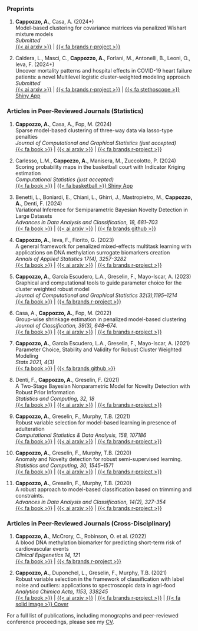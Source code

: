 
### Preprints

1. **Cappozzo, A.**, Casa, A. (2024+)  
Model-based clustering for covariance matrices via penalized Wishart mixture models   
*Submitted*   
[{{< ai arxiv >}}](https://arxiv.org/abs/2408.17040) | [{{< fa brands r-project >}}](https://github.com/AndreaCappozzo/sparsemixwishart)

1. Caldera, L., Masci, C., **Cappozzo, A.**, Forlani, M., Antonelli, B., Leoni, O., Ieva, F. (2024+)  
Uncover mortality patterns and hospital effects in COVID-19 heart failure patients: a novel Multilevel logistic cluster-weighted modeling approach  
*Submitted*   
[{{< ai arxiv >}}](https://arxiv.org/abs/2405.11239) | [{{< fa brands r-project >}}](https://github.com/luca2245/ML-CWMd)
| [{{< fa stethoscope >}} Shiny App](https://mcdhmq-luca-caldera.shinyapps.io/app-ml-cwmd/)


### Articles in Peer-Reviewed Journals (Statistics)

<!-- 1. Montani, G., **Cappozzo, A.** (2025+)     -->
<!-- Stacking model-based classifiers for dealing with multiple sets of noisy labels          -->
<!-- *Biometrical Journal (conditionally accepted)*   -->
<!-- [{{< fa book >}} ](FIXME) | [{{< fa brands github >}}](https://github.com/GiuliaMontani/density-based-ensemble-model) -->

1. **Cappozzo, A.**, Casa, A., Fop, M. (2024)  
Sparse model-based clustering of three-way data via lasso-type penalties  
*Journal of Computational and Graphical Statistics (just accepted)*     
[{{< fa book >}} ](https://www.tandfonline.com/doi/full/10.1080/10618600.2024.2429705) | [{{< ai arxiv >}}](https://arxiv.org/abs/2307.10673) | [{{< fa brands r-project >}}](https://github.com/AndreaCappozzo/sparsemixmat)

1. Carlesso, L.M., **Cappozzo, A.**, Manisera, M., Zuccolotto, P. (2024)    
Scoring probability maps in the basketball court with Indicator Kriging estimation         
*Computational Statistics (just accepted)*  
[{{< fa book >}} ](https://link.springer.com/article/10.1007/s00180-024-01564-4) | [{{< fa basketball >}} Shiny App](https://b9fagl-mirkoluigi99.shinyapps.io/census-app/)

1. Benetti, L., Boniardi, E., Chiani, L., Ghirri, J., Mastropietro, M., **Cappozzo, A.**, Denti, F. (2024)    
Variational Inference for Semiparametric Bayesian Novelty Detection in Large Datasets         
*Advances in Data Analysis and Classification, 18, 681–703*  
[{{< fa book >}} ](https://link.springer.com/article/10.1007/s11634-023-00569-z) | [{{< ai arxiv >}}](https://arxiv.org/abs/2212.01865) | [{{< fa brands github >}}](https://github.com/JacopoGhirri/VarBRAND)

1. **Cappozzo, A.**, Ieva, F., Fiorito, G. (2023)  
A general framework for penalized mixed-effects multitask learning with applications on DNA methylation surrogate biomarkers creation   
*Annals of Applied Statistics 17(4), 3257-3282*   
[{{< fa book >}}](https://projecteuclid.org/journals/annals-of-applied-statistics/volume-17/issue-4/A-general-framework-for-penalized-mixed-effects-multitask-learning-with/10.1214/23-AOAS1760.short) | [{{< ai arxiv >}}](https://arxiv.org/abs/2112.12719) | [{{< fa brands r-project >}}](https://github.com/AndreaCappozzo/emlmm)

1. **Cappozzo, A.**, García Escudero, L.A., Greselin, F., Mayo-Iscar, A. (2023)  
Graphical and computational tools to guide parameter choice for the cluster weighted robust model  
*Journal of Computational and Graphical Statistics 32(3),1195–1214*  
[{{< fa book >}}](https://www.tandfonline.com/doi/abs/10.1080/10618600.2022.2154218) | [{{< fa brands r-project >}}](https://github.com/AndreaCappozzo/CWRMmonitor)  

1. Casa, A., **Cappozzo, A.**, Fop, M. (2022)  
Group-wise shrinkage estimation in penalized model-based clustering   
*Journal of Classification, 39(3), 648–674.*   
[{{< fa book >}}](https://link.springer.com/article/10.1007/s00357-022-09421-z) | [{{< ai arxiv >}}](https://arxiv.org/abs/2105.07935) | [{{< fa brands r-project >}}](https://github.com/AndreaCappozzo/sparsemix)

1. **Cappozzo, A.**, García Escudero, L.A., Greselin, F., Mayo-Iscar, A. (2021)  
Parameter Choice, Stability and Validity for Robust Cluster Weighted Modeling   
*Stats 2021, 4(3)*  
[{{< fa book >}}](https://www.mdpi.com/2571-905X/4/3/36) | [{{< fa brands github >}}](https://github.com/AndreaCappozzo/STATS-monitoring_CWRM)  

1. Denti, F., **Cappozzo, A.**, Greselin, F. (2021)  
A Two-Stage Bayesian Nonparametric Model for Novelty Detection with Robust Prior Information   
*Statistics and Computing, 32, 18*  
[{{< fa book >}}](https://link.springer.com/article/10.1007%2Fs11222-021-10017-7) | [{{< ai arxiv >}}](https://arxiv.org/abs/2006.09012) | [{{< fa brands r-project >}}](https://github.com/AndreaCappozzo/brand-public_repo)  

1. **Cappozzo, A.**, Greselin, F., Murphy, T.B. (2021)  
Robust variable selection for model-based learning
in presence of adulteration  
*Computational Statistics & Data Analysis, 158, 107186*   
[{{< fa book >}} ](https://www.sciencedirect.com/science/article/abs/pii/S0167947321000207) | [{{< ai arxiv >}}](https://arxiv.org/abs/2007.14810) | [{{< fa brands r-project >}}](https://github.com/AndreaCappozzo/varselEMST)  

1. **Cappozzo, A.**, Greselin, F., Murphy, T.B. (2020)  
Anomaly and Novelty detection for robust semi-supervised learning.  
*Statistics and Computing, 30, 1545–1571*  
[{{< fa book >}} ](https://link.springer.com/article/10.1007%2Fs11222-020-09959-1) | [{{< ai arxiv >}}](https://arxiv.org/abs/1911.08381) | [{{< fa brands r-project >}}](https://github.com/AndreaCappozzo/raedda)  

1. **Cappozzo, A.**, Greselin, F., Murphy, T.B. (2020)  
A robust approach to model-based classification based on trimming and constraints.  
*Advances in Data Analysis and Classification, 14(2), 327-354*   
[{{< fa book >}} ](https://link.springer.com/article/10.1007/s11634-019-00371-w) | [{{< ai arxiv >}}](http://arxiv.org/abs/1904.06136) | [{{< fa brands r-project >}}](https://github.com/AndreaCappozzo/rupclass)


### Articles in Peer-Reviewed Journals (Cross-Disciplinary)

1. **Cappozzo, A.**, McCrory, C., Robinson, O. et al. (2022)  
A blood DNA methylation biomarker for predicting short-term risk of cardiovascular events   
*Clinical Epigenetics 14, 121*   
[{{< fa book >}}](https://clinicalepigeneticsjournal.biomedcentral.com/articles/10.1186/s13148-022-01341-4) | [{{< fa brands r-project >}}](https://github.com/AndreaCappozzo/mixedelnet)

1. **Cappozzo, A.**, Duponchel, L., Greselin, F., Murphy, T.B. (2021)  
Robust variable selection in the framework of classification with label noise and outliers: applications to spectroscopic data in agri-food   
*Analytica Chimica Acta, 1153, 338245*   
[{{< fa book >}} ](https://www.sciencedirect.com/science/article/abs/pii/S0003267021000714) | [{{< ai arxiv >}}](https://arxiv.org/abs/2010.10415) | [{{< fa brands r-project >}}](https://github.com/AndreaCappozzo/varselTBIC) | [{{< fa solid image >}} Cover](files/Outside-Front-Cover_2021_Analytica-Chimica-Acta.pdf) 

For a full list of publications, including monographs and peer-reviewed conference proceedings, please see my [CV](files/CV_andrea_cappozzo.pdf).